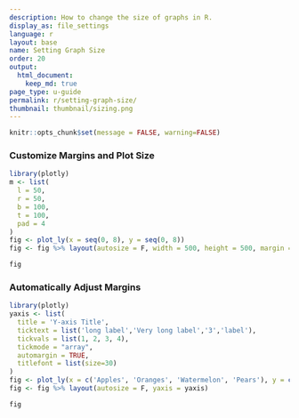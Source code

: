 ```yaml
---
description: How to change the size of graphs in R.
display_as: file_settings
language: r
layout: base
name: Setting Graph Size
order: 20
output:
  html_document:
    keep_md: true
page_type: u-guide
permalink: r/setting-graph-size/
thumbnail: thumbnail/sizing.png
---
```


```r
knitr::opts_chunk$set(message = FALSE, warning=FALSE)
```
### Customize Margins and Plot Size
```r
library(plotly)
m <- list(
  l = 50,
  r = 50,
  b = 100,
  t = 100,
  pad = 4
)
fig <- plot_ly(x = seq(0, 8), y = seq(0, 8))
fig <- fig %>% layout(autosize = F, width = 500, height = 500, margin = m)

fig
```

### Automatically Adjust Margins
```r
library(plotly)
yaxis <- list(
  title = 'Y-axis Title',
  ticktext = list('long label','Very long label','3','label'),
  tickvals = list(1, 2, 3, 4),
  tickmode = "array",
  automargin = TRUE,
  titlefont = list(size=30)
)
fig <- plot_ly(x = c('Apples', 'Oranges', 'Watermelon', 'Pears'), y = c(3, 1, 2, 4), width = 500, height = 500, type = 'bar')
fig <- fig %>% layout(autosize = F, yaxis = yaxis)

fig
```